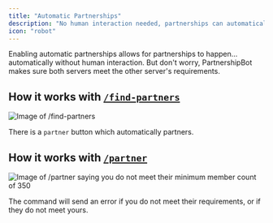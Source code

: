 ```yaml
---
title: "Automatic Partnerships"
description: "No human interaction needed, partnerships can automatically be made."
icon: "robot"
---
```


Enabling automatic partnerships allows for partnerships to happen... automatically without human interaction. But don't worry, PartnershipBot makes sure both servers meet the other server's requirements.

## How it works with [`/find-partners`](commands#find-partners)

![Image of `/find-partners`](https://i.imgur.com/kKpzFxm.png)

There is a `partner` button which automatically partners.

## How it works with [`/partner`](commands#partner)

![Image of `/partner` saying `you do not meet their minimum member count of 350`](https://i.imgur.com/QRuh0oS.png)

The command will send an error if you do not meet their requirements, or if they do not meet yours.
